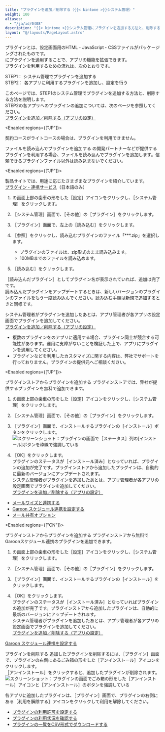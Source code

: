 ```yaml
---
title: "プラグインを追加／削除する（{{< kintone >}}システム管理）"
weight: 100
aliases:
  - "/ja/id/0408"
description: "{{< kintone >}}システム管理にプラグインを追加する方法と、削除する方法を説明しています。"
layout: "@/layouts/PageLayout.astro"
---
```




プラグインとは、設定画面用のHTML・JavaScript・CSSファイルがパッケージングされたものです。  
<Kintone />にプラグインを適用することで、アプリの機能を拡張できます。  
プラグインを利用するための流れは、次のとおりです。  

STEP1： <Kintone />システム管理でプラグインを追加する  
STEP2： 各アプリに利用するプラグインを追加し、設定を行う  

このページでは、STEP1の<Kintone />システム管理でプラグインを追加する方法と、削除する方法を説明します。  
STEP2の各アプリへのプラグインの追加については、次のページを参照してください。  
[プラグインを追加／削除する（アプリの設定）](/k/ja/id/040566.html)

<Enabled regions={["JP"]}>
<Note>

契約コースがライトコースの場合は、プラグインを利用できません。

</Note>

</Enabled>

<Heading id="add_plugin_plugin_10">ファイルを読み込んでプラグインを追加する</Heading>
<Kintone />の開発パートナーなどが提供するプラグインを利用する場合、ファイルを読み込んでプラグインを追加します。信頼できるプラグインファイル以外は読み込まないでください。

<Enabled regions={["JP"]}>
<Hint>

製品サイトでは、用途に応じたさまざまなプラグインを紹介しています。  
[プラグイン・連携サービス](https://kintone-sol.cybozu.co.jp/integrate/)（日本語のみ）

</Hint>

</Enabled>

1. <Kintone />の画面上部の歯車の形をした<Wovn>［設定］</Wovn>アイコンをクリックし、<Wovn>［<Kintone />システム管理］</Wovn>をクリックします。

1. <Wovn>［<Kintone />システム管理］</Wovn>画面で、<Wovn>［その他］</Wovn>の<Wovn>［プラグイン］</Wovn>をクリックします。  

1. <Wovn>［プラグイン］</Wovn>画面で、左上の<Wovn>［読み込む］</Wovn>をクリックします。

1. <Wovn>［参照］</Wovn>をクリックし、読み込むプラグインのファイル「\*\*\*.zip」を選択します。  
   * プラグインのファイルは、zip形式のまま読み込みます。  
   * 100MBまでのファイルを読み込めます。

1. <Wovn>［読み込む］</Wovn>をクリックします。

<Wovn>［読み込んだプラグイン］</Wovn>としてプラグイン名が表示されていれば、追加は完了です。  
読み込んだプラグインをアップデートするときは、新しいバージョンのプラグインのファイルをもう一度読み込んでください。読み込む手順は新規で追加するときと同様です。

<Kintone />システム管理者がプラグインを追加したあとは、アプリ管理者が各アプリの設定画面でプラグインを追加してください。  
[プラグインを追加／削除する（アプリの設定）](/k/ja/id/040566.html)  

<Warning>

* 複数のプラグインを<Kintone />のアプリに適用する場合、プラグイン同士が競合する可能性があります。運用に支障がないことを検証した上で、アプリにプラグインを適用してください。
* プラグインなどを利用したカスタマイズに関する内容は、弊社でサポートを行っておりません。プラグインの提供元へご相談ください。


</Warning>

<Enabled regions={["JP"]}>

<Heading id="add_plugin_plugin_20">プラグインストアからプラグインを追加する</Heading>
プラグインストアでは、弊社が提供するプラグインを無料で追加できます。

1. <Kintone />の画面上部の歯車の形をした<Wovn>［設定］</Wovn>アイコンをクリックし、<Wovn>［<Kintone />システム管理］</Wovn>をクリックします。

1. <Wovn>［<Kintone />システム管理］</Wovn>画面で、<Wovn>［その他］</Wovn>の<Wovn>［プラグイン］</Wovn>をクリックします。

1. <Wovn>［プラグイン］</Wovn>画面で、インストールするプラグインの<Wovn>［インストール］</Wovn>ボタンをクリックします。  
   <Img src="/k/kintone/img-ja/plugin_sys_01.png" alt="スクリーンショット：プラグインの画面で［ステータス］列の[インストール]ボタンを枠線で強調している" />

1. <Wovn>［OK］</Wovn>をクリックします。  
プラグインのステータスが<Wovn>［インストール済み］</Wovn>となっていれば、プラグインの追加が完了です。プラグインストアから追加したプラグインは、自動的に最新のバージョンにアップデートされます。  
<Kintone />システム管理者がプラグインを追加したあとは、アプリ管理者が各アプリの設定画面でプラグインを追加してください。  
[プラグインを追加／削除する（アプリの設定）](/k/ja/id/040566.html)

<Reference>

* [メールワイズと連携する](/k/ja/id/0407.html)
* [Garoon スケジュール連携を設定する](/k/ja/id/0406.html)
* [メール共有オプション](/k/ja/id/040900.html)


</Reference>


</Enabled>

<Enabled regions={["CN"]}>

<Heading id="add_plugin_plugin_20">プラグインストアからプラグインを追加する</Heading>
プラグインストアから無料でGaroonスケジュール連携のプラグインを追加できます。

1. <Kintone />の画面上部の歯車の形をした<Wovn>［設定］</Wovn>アイコンをクリックし、<Wovn>［<Kintone />システム管理］</Wovn>をクリックします。

1. <Wovn>［<Kintone />システム管理］</Wovn>画面で、<Wovn>［その他］</Wovn>の<Wovn>［プラグイン］</Wovn>をクリックします。

1. <Wovn>［プラグイン］</Wovn>画面で、インストールするプラグインの<Wovn>［インストール］</Wovn>をクリックします。

1. <Wovn>［OK］</Wovn>をクリックします。  
プラグインのステータスが<Wovn>［インストール済み］</Wovn>となっていればプラグインの追加が完了です。プラグインストアから追加したプラグインは、自動的に最新のバージョンにアップデートされます。  
<Kintone />システム管理者がプラグインを追加したあとは、アプリ管理者が各アプリの設定画面でプラグインを追加してください。  
[プラグインを追加／削除する（アプリの設定）](/k/ja/id/040566.html)  

<Reference>

[Garoon スケジュール連携を設定する](/k/ja/id/0406.html)


</Reference>


</Enabled>

<Heading id="add_plugin_plugin_30">プラグインを削除する</Heading>
追加したプラグインを削除するには、<Wovn>［プラグイン］</Wovn>画面で、プラグインの右側にあるごみ箱の形をした<Wovn>［アンインストール］</Wovn>アイコンをクリックします。  
<Wovn>［アンインストール］</Wovn>をクリックすると、追加したプラグインが削除されます。  
<Img src="/k/kintone/img-ja/plugin_sys_02.png" alt="スクリーンショット：プラグインの画面でごみ箱の形をした［アンインストール］アイコンと［アンインストール］のボタンを強調している" />

各アプリに追加したプラグインは、<Wovn>［プラグイン］</Wovn>画面で、プラグインの右側にある<Wovn>［利用を解除する］</Wovn>アイコンをクリックして利用を解除してください。

<Reference>

* [プラグインの利用許可を設定する](/k/ja/id/040832.html)
* [プラグインの利用状況を確認する](/k/ja/id/0405.html)
* [プラグインの一覧をCSV形式でダウンロードする](/k/ja/id/0409.html)


</Reference>
